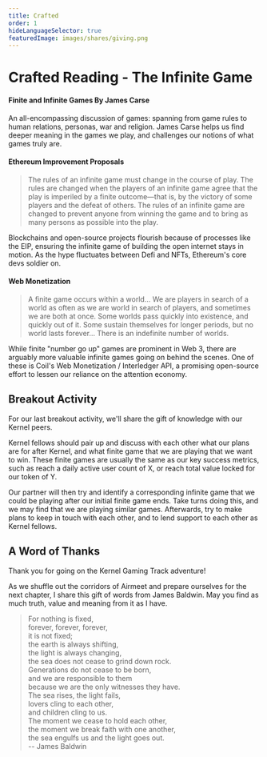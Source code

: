```yaml
---
title: Crafted
order: 1
hideLanguageSelector: true
featuredImage: images/shares/giving.png
---
```


# Crafted Reading - The Infinite Game

<List>

<Link to="https://books.google.com.ph/books/about/Finite_and_Infinite_Games.html?id=ObLBJ_w2ZlcC&printsec=frontcover&source=kp_read_button&redir_esc=y#v=onepage&q&f=false">

#### Finite and Infinite Games By James Carse

An all-encompassing discussion of games: spanning from game rules to human relations, personas, war and religion. James Carse helps us find deeper meaning in the games we play, and challenges our notions of what games truly are.

</Link>

<Link to="https://ethereum.org/en/eips/">

#### Ethereum Improvement Proposals

> The rules of an infinite game must change in the course of play. The rules are changed when the players of an infinite game agree that the play is imperiled by a finite outcome—that is, by the victory of some players and the defeat of others. The rules of an infinite game are changed to prevent anyone from winning the game and to bring as many persons as possible into the play.

Blockchains and open-source projects flourish because of processes like the EIP, ensuring the infinite game of building the open internet stays in motion. As the hype fluctuates between Defi and NFTs, Ethereum's core devs soldier on.

</Link>

<Link to="https://webmonetization.org/">

#### Web Monetization

> A finite game occurs within a world... We are players in search of a world as often as we are world in search of players, and sometimes we are both at once. Some worlds pass quickly into existence, and quickly out of it. Some sustain themselves for longer periods, but no world lasts forever... There is an indefinite number of worlds.

While finite "number go up" games are prominent in Web 3, there are arguably more valuable infinite games going on behind the scenes. One of these is Coil's Web Monetization / Interledger API, a promising open-source effort to lessen our reliance on the attention economy.

</Link>

</List>

## Breakout Activity

For our last breakout activity, we'll share the gift of knowledge with our Kernel peers.

Kernel fellows should pair up and discuss with each other what our plans are for after Kernel, and what finite game that we are playing that we want to win. These finite games are usually the same as our key success metrics, such as reach a daily active user count of X, or reach total value locked for our token of Y.

Our partner will then try and identify a corresponding infinite game that we could be playing after our initial finite game ends. Take turns doing this, and we may find that we are playing similar games. Afterwards, try to make plans to keep in touch with each other, and to lend support to each other as Kernel fellows.

## A Word of Thanks

Thank you for going on the Kernel Gaming Track adventure! 

As we shuffle out the corridors of Airmeet and prepare ourselves for the next chapter, I share this gift of words from James Baldwin. May you find as much truth, value and meaning from it as I have.

> For nothing is fixed,  
forever, forever, forever,  
it is not fixed;  
the earth is always shifting,  
the light is always changing,  
the sea does not cease to grind down rock.  
Generations do not cease to be born,  
and we are responsible to them  
because we are the only witnesses they have.  
The sea rises, the light fails,  
lovers cling to each other,  
and children cling to us.  
The moment we cease to hold each other,  
the moment we break faith with one another,  
the sea engulfs us and the light goes out.  
-- James Baldwin  